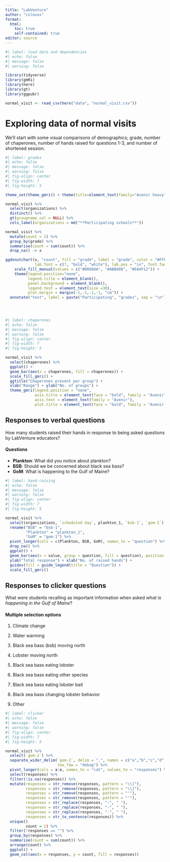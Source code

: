 ```yaml
---
title: "LabVenture"
author: "cslovas"
format: 
  html:
    toc: true
    self-contained: true
editor: source
---
```


```r
#| label: load data and dependencies
#| echo: false
#| message: false
#| warning: false

library(tidyverse)
library(gmRi)
library(here)
library(gt)
library(ggpubr)

normal_visit <- read_csv(here("data", "normal_visit.csv"))

```

# Exploring data of normal visits

We'll start with some visual comparisons of demographics; grade, number of chaperones, number of hands raised for questions 1-3, and number of shortened session.

```r
#| label: grades
#| echo: false
#| message: false
#| warning: false
#| fig-align: center
#| fig-width: 7
#| fig-height: 5

theme_set(theme_gmri() + theme(title=element_text(family="Avenir heavy")))

normal_visit %>% 
  select(organizations) %>% 
  distinct() %>% 
  gt(groupname_col = NULL) %>% 
  cols_label(organizations = md("**Participating schools**")) 

normal_visit %>% 
  mutate(count = 1) %>% 
  group_by(grade) %>% 
  summarise(count = sum(count)) %>% 
  drop_na() -> x 

ggdonutchart(x, "count", fill = "grade", label = "grade", color = "#FFFFFF",
             lab.font = c(7, "bold", "white"), lab.pos = "in", font.family = "avenir") +
    scale_fill_manual(values = c("#00608A", "#ABB400", "#EA4F12")) +
    theme(legend.position="none",
          legend.title = element_blank(),
          panel.background = element_blank(),
          legend.text = element_text(size =30),
          plot.margin = margin(-1,-1,-1,-1, "cm")) +
  annotate("text", label = paste("Participating", "grades", sep = "\n"), family = "Avenir heavy", x = .5, y= 0, size = 8)


 

```

```r
#| label: chaperones
#| echo: false
#| message: false
#| warning: false
#| fig-align: center
#| fig-width: 7
#| fig-height: 5

normal_visit %>% 
  select(chaperones) %>% 
  ggplot() + 
  geom_bar(aes(x = chaperones, fill = chaperones)) +
  scale_fill_gmri() +
  ggtitle("Chaperones present per group") +
  xlab("Range") + ylab("No. of groups") + 
  theme_gmri(legend.position = "none",
             axis.title = element_text(face = "bold", family = "Avenir"),
             axis.text = element_text(family = "Avenir"),
             plot.title = element_text(face = "bold", family = "Avenir heavy"))
```

## Responses to verbal questions

How many students raised their hands in response to being asked questions by LabVenture educators?

#### Questions

-   **Plankton**: What did you notice about plankton?
-   **BSB**: Should we be concerned about black sea bass?
-   **GoM**: What is happening to the Gulf of Maine?

```r
#| label: hand-raising
#| echo: false
#| message: false
#| warning: false
#| fig-align: center
#| fig-width: 7
#| fig-height: 5

normal_visit %>% 
  select(organizations, `scheduled day`, plankton_1, `bsb-1`, `gom-1`) %>% 
  rename("BSB" = "bsb-1",
         "Plankton" = "plankton_1",
         "GoM" = "gom-1") %>%
  pivot_longer(cols = c(Plankton, BSB, GoM), names_to = "question") %>% 
  drop_na() %>%
  ggplot() +
  geom_bar(aes(x = value, group = question, fill = question), position = "dodge") +
  ylab("Total response") + xlab("No. of raised hands") +
  guides(fill = guide_legend(title = "Question")) +
  scale_fill_gmri()

```

## Responses to clicker questions

What were students recalling as important information when asked *what is happening in the Gulf of Maine*?

#### Multiple selection options

1.  Climate change

2.  Water warming

3.  Black sea bass (bsb) moving north

4.  Lobster moving north

5.  Black sea bass eating lobster

6.  Black sea bass eating other species

7.  Black sea bass eating lobster bait

8.  Black sea bass changing lobster behavior

9.  Other

```r
#| label: clicker
#| echo: false
#| message: false
#| warning: false
#| fig-align: center
#| fig-width: 7
#| fig-height: 5

normal_visit %>%
  select(`gom-2`) %>% 
  separate_wider_delim(`gom-2`, delim = ",", names = c("a","b","c","d","e"),
                       too_few = "debug") %>% 
  pivot_longer(cols = a:e, names_to = "cat", values_to = "responses") %>% 
  select(responses) %>% 
  filter(!is.na(responses)) %>% 
  mutate(responses = str_remove(responses, pattern = "\\["),
         responses = str_remove(responses, pattern = "\\]"),
         responses = str_remove(responses, pattern = "'"),
         responses = str_remove(responses, pattern = "'"),
         responses = str_replace(responses, "-", " "),
         responses = str_replace(responses, "-", " "),
         responses = str_replace(responses, "-", " "),
         responses = str_to_sentence(responses)) %>% 
  unique()
         count = 1) %>% 
  filter(!responses == "") %>%
  group_by(responses) %>%
  summarise(count = sum(count)) %>% 
  arrange(count) %>% 
  ggplot() +
  geom_col(aes(x = responses, y = count, fill = responses))

```
